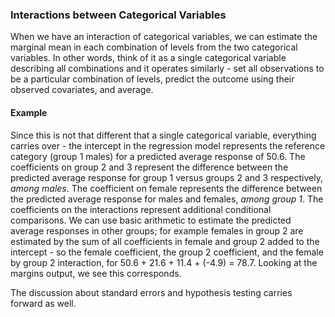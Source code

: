 ### Interactions between Categorical Variables

When we have an interaction of categorical variables, we can estimate the marginal mean in each combination of levels from the two categorical
variables. In other words, think of it as a single categorical variable describing all combinations and it operates similarly - set all observations
to be a particular combination of levels, predict the outcome using their observed covariates, and average.

#### Example

Since this is not that different that a single categorical variable, everything carries over - the intercept in the regression model represents the
reference category (group 1 males) for a predicted average response of 50.6. The coefficients on group 2 and 3 represent the difference between the
predicted average response for group 1 versus groups 2 and 3 respectively, *among males*. The coefficient on female represents the difference between
the predicted average response for males and females, *among group 1*. The coefficients on the interactions represent additional conditional
comparisons. We can use basic arithmetic to estimate the predicted average responses in other groups; for example females in group 2 are estimated by
the sum of all coefficients in female and group 2 added to the intercept - so the female coefficient, the group 2 coefficient, and the female by group
2 interaction, for 50.6 + 21.6 + 11.4 + (-4.9) = 78.7. Looking at the margins output, we see this corresponds.

The discussion about standard errors and hypothesis testing carries forward as well.
